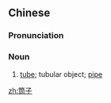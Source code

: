 ==Chinese==
{{zh-forms}}

===Pronunciation===
{{zh-pron
|m=tǒngzi
|c=tung4 zi2
|cat=n
}}

===Noun===
{{zh-noun}}

# [[tube]]; tubular object; [[pipe]]

[[zh:筒子]]